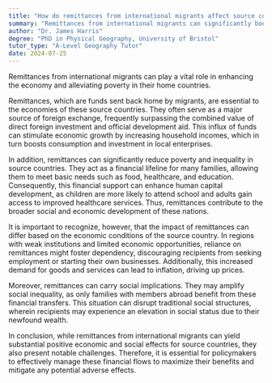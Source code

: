 ```yaml
---
title: "How do remittances from international migrants affect source countries?"
summary: "Remittances from international migrants can significantly boost the economy and reduce poverty in source countries."
author: "Dr. James Harris"
degree: "PhD in Physical Geography, University of Bristol"
tutor_type: "A-Level Geography Tutor"
date: 2024-07-25
---
```


Remittances from international migrants can play a vital role in enhancing the economy and alleviating poverty in their home countries.

Remittances, which are funds sent back home by migrants, are essential to the economies of these source countries. They often serve as a major source of foreign exchange, frequently surpassing the combined value of direct foreign investment and official development aid. This influx of funds can stimulate economic growth by increasing household incomes, which in turn boosts consumption and investment in local enterprises.

In addition, remittances can significantly reduce poverty and inequality in source countries. They act as a financial lifeline for many families, allowing them to meet basic needs such as food, healthcare, and education. Consequently, this financial support can enhance human capital development, as children are more likely to attend school and adults gain access to improved healthcare services. Thus, remittances contribute to the broader social and economic development of these nations.

It is important to recognize, however, that the impact of remittances can differ based on the economic conditions of the source country. In regions with weak institutions and limited economic opportunities, reliance on remittances might foster dependency, discouraging recipients from seeking employment or starting their own businesses. Additionally, this increased demand for goods and services can lead to inflation, driving up prices.

Moreover, remittances can carry social implications. They may amplify social inequality, as only families with members abroad benefit from these financial transfers. This situation can disrupt traditional social structures, wherein recipients may experience an elevation in social status due to their newfound wealth.

In conclusion, while remittances from international migrants can yield substantial positive economic and social effects for source countries, they also present notable challenges. Therefore, it is essential for policymakers to effectively manage these financial flows to maximize their benefits and mitigate any potential adverse effects.
    